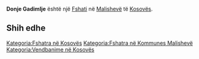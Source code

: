 {{Fshat në Kosovës
 | Emri                = Donje Gadimlje
 | EmriAlt                = Done Gadimle,Donja Gadimlja,Donje Gadimlje,Gadime e Poshteme,Gadime e Poshtme,Gadime e Poshtëme,Gadime e Ulet,Gadime e Ulte,Gadime e Ultë,Gadime e Ulët,Gadimla e Ulte,Gadimla e Ultë,Доње Гадимље
 | Emri (Rasa dhanore) = 
 | Figura              = 
 | Shteti              = Kosovës
 | Komuna              = Malishevë
 | Kodi postar         = 
 | Sipërfaqja          = 

 | Popullsia           = 

 | Regj. i popullsisë  = 
 | Dend. e popullsisë  = 
 | Faqja zyrtare       = 
 <!--- Koordinatat ----> 
 | Gjerësia            = 42.47583
 | Gjatësia            = 21.20639
 | Lartësia            = 
}}
'''Donje Gadimlje''' është një [[Fshati]] në [[Malishevë]] të [[Kosovës]].

<!-- == Gjeografia == -->
<!-- == Historia == -->
<!-- == Demografia == -->
== Shih edhe ==
{{Komuna Malishevë}}
{{Kosovo-Administrata-Cung}}

[[Kategoria:Fshatra në Kosovës]]
[[Kategoria:Fshatra në Kommunes Malishevë]]
[[Kategoria:Vendbanime në Kosovës]]
